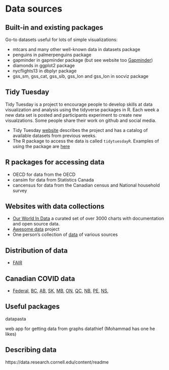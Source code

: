 # Data sources {#data-sources}

## Built-in and existing packages

Go-to datasets useful for lots of simple visualizations:

* mtcars and many other well-known data in datasets package
* penguins in palmerpenguins package
* gapminder in gapminder package  (but see website too [Gapminder](https://gapminder.org))
* diamonds in ggplot2 package
* nycflights13 in dbplyr package
* gss_sm, gss_cat, gss_sib, gss_lon and gss_lon in socviz package

## Tidy Tuesday

Tidy Tuesday is a project to encourage people to develop skills at data visualization and analysis using the tidyverse packages in R. Each week a new data set is posted and participants experiment to create new visualzations. Some people share their work on github and social media.

* Tidy Tuesday [website](https://github.com/rfordatascience/tidytuesday) describes the project and has a catalog of available datasets from previous weeks.
* The R package to access the data is called `tidytuesdayR`. Examples of using the package are [here](https://github.com/thebioengineer/tidytuesdayR)

## R packages for accessing data

* OECD for data from the OECD
* cansim for data from Statistics Canada
* cancensus for data from the Canadian census and National household survey

## Websites with data collections

* [Our World In Data](https://ourworldindata.org/) a curated set of over 3000 charts with documentation and open source data.
* [Awesome data](https://github.com/awesomedata/awesome-public-datasets) project
* One person's collection of [data](https://github.com/tacookson/data) of various sources


## Distribution of data

* [FAIR](https://en.wikipedia.org/wiki/FAIR_data)

## Canadian COVID data

* [Federal](https://health-infobase.canada.ca/covid-19/visual-data-gallery/), [BC](https://experience.arcgis.com/experience/a6f23959a8b14bfa989e3cda29297ded), [AB](https://www.alberta.ca/stats/covid-19-alberta-statistics.htm), [SK](https://dashboard.saskatchewan.ca/health-wellness/covid-19/cases), [MB](https://www.arcgis.com/apps/opsdashboard/index.html#/29e86894292e449aa75763b077281b5b?rha=Winnipeg), [ON](https://covid-19.ontario.ca/data), [QC](https://www.inspq.qc.ca/covid-19/donnees/par-region), [NB](https://experience.arcgis.com/experience/8eeb9a2052d641c996dba5de8f25a8aa), [PE](https://www.princeedwardisland.ca/en/information/health-and-wellness/pei-covid-19-case-data), [NS](https://novascotia.ca/coronavirus/data/), 



## Useful packages

datapasta

web app for getting data from graphs datathief (Mohammad has one he likes)

## Describing data

https://data.research.cornell.edu/content/readme

